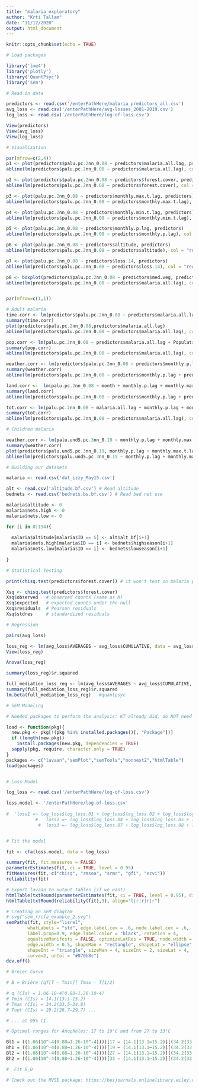 ```yaml
---
title: "malaria_exploratory"
author: "Krti Tallam"
date: "11/12/2020"
output: html_document
---
```


```r
knitr::opts_chunk$set(echo = TRUE)
```

```r
# Load packages

library('lme4')
library('plotly')
library('QuantPsyc')
library('sem')
```

```r
# Read in data

predictors <- read.csv('/enterPathHere/malaria_predictors_all.csv')
avg_loss <- read.csv('/enterPathHere/avg-losses_2001-2019.csv')
log_loss <- read.csv('/enterPathHere/log-of-loss.csv')

View(predictors)
View(avg_loss)
View(log_loss)
```

```r
# Visualization 

par(mfrow=c(2,4))
p1 <- plot(predictors$palu.pc.2nn_0.08 ~ predictors$malaria.all.lag, predictors)
abline(lm(predictors$palu.pc.2nn_0.08 ~ predictors$malaria.all.lag), col = "red")

p2 <- plot(predictors$palu.pc.2nn_0.08 ~ predictors$forest.cover, predictors)
abline(lm(predictors$palu.pc.2nn_0.08 ~ predictors$forest.cover), col = "red")

p3 <- plot(palu.pc.2nn_0.08 ~ predictors$monthly.max.t.lag, predictors)
abline(lm(predictors$palu.pc.2nn_0.08 ~ predictors$monthly.max.t.lag), col = "red")

p4 <- plot(palu.pc.2nn_0.08 ~ predictors$monthly.min.t.lag, predictors)
abline(lm(predictors$palu.pc.2nn_0.08 ~ predictors$monthly.min.t.lag), col = "red")

p5 <- plot(palu.pc.2nn_0.08 ~ predictors$monthly.p.lag, predictors)
abline(lm(predictors$palu.pc.2nn_0.08 ~ predictors$monthly.p.lag), col = "red")

p6 <- plot(palu.pc.2nn_0.08 ~ predictors$altitude, predictors)
abline(lm(predictors$palu.pc.2nn_0.08 ~ predictors$altitude), col = "red")

p7 <- plot(palu.pc.2nn_0.08 ~ predictors$loss.14, predictors)
abline(lm(predictors$palu.pc.2nn_0.08 ~ predictors$loss.14), col = "red")

p8 <- boxplot(predictors$palu.pc.2nn_0.08 ~ predictors$med.veg, predictors)
abline(lm(predictors$palu.pc.2nn_0.08 ~ predictors$malaria.all.lag), col = "red")


par(mfrow=c(1,1))
```

```r
# Adult malaria
time.corr <- lm(predictors$palu.pc.2nn_0.08 ~ predictors$malaria.all.lag)
summary(time.corr)
plot(predictors$palu.pc.2nn_0.08,predictors$malaria.all.lag)
abline(lm(predictors$palu.pc.2nn_0.08 ~ predictors$malaria.all.lag), col = "red")

pop.corr <- lm(palu.pc.2nn_0.08 ~ predictors$malaria.all.lag + Population, predictors)
summary(pop.corr)
abline(lm(predictors$palu.pc.2nn_0.08 ~ predictors$malaria.all.lag), col = "red")

weather.corr <- lm(predictors$palu.pc.2nn_0.08 ~ predictors$monthly.p.lag + predictors$monthly.max.t.lag + predictors$monthly.min.t.lag + predictors$altitude, predictors)
summary(weather.corr)
abline(lm(predictors$palu.pc.2nn_0.08 ~ predictors$monthly.p.lag + predictors$monthly.max.t.lag + predictors$monthly.min.t.lag + predictors$altitude), col = "red")

land.corr <-  lm(palu.pc.2nn_0.08 ~ month + monthly.p.lag + monthly.max.t.lag + monthly.min.t.lag + altitude + forest.cover + loss.14 + loss.10 + med.veg, predictors)
summary(land.corr)
abline(lm(predictors$palu.pc.2nn_0.08 ~ predictors$monthly.p.lag + predictors$monthly.max.t.lag + predictors$monthly.min.t.lag + predictors$altitude + predictors$forest.cover + predictors$loss.14 + predictors$loss.10 + predictors$med.veg, predictors), col = "red")

tot.corr <- lm(palu.pc.2nn_0.08 ~ malaria.all.lag + monthly.p.lag + monthly.max.t.lag + monthly.min.t.lag + altitude + forest.cover + loss.14 + loss.10 + med.veg, predictors)
summary(tot.corr)
abline(lm(predictors$palu.pc.2nn_0.08 ~ predictors$malaria.all.lag), col = "red")
```

```r
# Children malaria

weather.corr <- lm(palu.und5.pc.3nn_0.19 ~ monthly.p.lag + monthly.max.t.lag + monthly.min.t.lag + altitude, predictors)
summary(weather.corr)
plot(predictors$palu.und5.pc.3nn_0.19, monthly.p.lag + monthly.max.t.lag + monthly.min.t.lag + altitude, predictors)
abline(lm(predictors$palu.und5.pc.3nn_0.19 ~ monthly.p.lag + monthly.max.t.lag + monthly.min.t.lag + altitude, predictors), col = "red")
```

```r
# Building our datasets 

malaria <- read.csv('dat_izzy_May15.csv')

alt <- read.csv('altitude.bf.csv') # Read altitude
bednets <- read.csv('bednets.bs.bf.csv') # Read bed net use

malaria$altitude <- 0
malaria$nets.high <- 0
malaria$nets.low <- 0

for (i in 0:194){
  
  malaria$altitude[malaria$ID == i] <- alt$alt_bf[i+1]
  malaria$nets.high[malaria$ID == i] <- bednets$highseason[i+1]
  malaria$nets.low[malaria$ID == i] <- bednets$lowseason[i+1]
  
}
```

```r
# Statistical Testing

print(chisq.test(predictors$forest.cover)) # it won't test on malaria prevalence because of all the NA values.

Xsq <- chisq.test(predictors$forest.cover)
Xsq$observed   # observed counts (same as M)
Xsq$expected   # expected counts under the null
Xsq$residuals  # Pearson residuals
Xsq$stdres     # standardized residuals
```


```r
# Regression

pairs(avg_loss)

loss_reg <- lm(avg_loss$AVERAGES ~ avg_loss$CUMULATIVE, data = avg_loss)
View(loss_reg)

Anova(loss_reg)

summary(loss_reg)$r.squared

full_mediation_loss_reg <- lm(avg_loss$AVERAGES ~ avg_loss$CUMULATIVE, data = avg_loss)
summary(full_mediation_loss_reg)$r.squared
lm.beta(full_mediation_loss_reg)   #quantpsyc
```


```r
# SEM Modeling

# Needed packages to perform the analysis: KT already did, do NOT need to do again!

load <- function(pkg){
  new.pkg <- pkg[!(pkg %in% installed.packages()[, "Package"])]
  if (length(new.pkg))
    install.packages(new.pkg, dependencies = TRUE)
  sapply(pkg, require, character.only = TRUE)
} 
packages <- c("lavaan","semPlot","semTools","nonnest2","htmlTable")
load(packages)


# Loss Model 

log_loss <- read.csv('/enterPathHere/log-of-loss.csv')

loss.model <- '/enterPathHere/log-of-loss.csv'
  
#  'loss1 =~ log_loss$log_loss.01 + log_loss$log_loss.02 + log_loss$log_loss.03     
           #   loss2 =~ log_loss$log_loss.04 + log_loss$log_loss.05 + log_loss$log_loss.06 
            #  loss3 =~ log_loss$log_loss.07 + log_loss$log_loss.08 + log_loss$log_loss.09'


# Fit the model

fit <- cfa(loss.model, data = log_loss)

summary(fit, fit.measures = FALSE)
parameterEstimates(fit, ci = TRUE, level = 0.95)
fitMeasures(fit, c("chisq", "rmsea", "srmr", "gfi", "ecvi"))
reliability(fit)

# Export lavaan to output tables (if we want)
htmlTable(txtRound(parameterEstimates(fit, ci = TRUE, level = 0.95), digits=3, excl.cols=1), align="l|r|r|r|r|r|r|r|r|r")
htmlTable(txtRound(reliability(fit),3), align="l|r|r|r|r")

# Creating an SEM diagram
# svg("sem_r/cfa_example_2.svg")
semPaths(fit, style="lisrel", 
        whatLabels = "std", edge.label.cex = .6, node.label.cex = .6, 
        label.prop=0.9, edge.label.color = "black", rotation = 4, 
        equalizeManifests = FALSE, optimizeLatRes = TRUE, node.width = 1.5, 
        edge.width = 0.5, shapeMan = "rectangle", shapeLat = "ellipse", 
        shapeInt = "triangle", sizeMan = 4, sizeInt = 2, sizeLat = 4, 
        curve=2, unCol = "#070b8c")
dev.off()
```


```r
# Breier Curve

# B = Brière (qT[T – Tmin][ Tmax - T]1/2)

# q (CIs) = 1.06·10-4(0.88–1.26·10-4)
# Tmin (CIs) = 14.1(13.1–15.2)
# Tmax (CIs) = 34.2(33.5–34.8)
# Topt (CIs) = 29.2(28.7–29.7) ... 

# ... at 95% CI.

# Optimal ranges for Anopheles: 17 to 19°C and from 27 to 33°C

Bl1 = ((1.06(10^-4(0.88–1.26·10^-4))))[17 – (14.1(13.1–15.2)][(34.2(33.5–34.8)) - 17]1/2)
Bh1 = ((1.06(10^-4(0.88–1.26·10^-4))))[19 – (14.1(13.1–15.2)][(34.2(33.5–34.8)) - 19]1/2)
Bl2 = ((1.06(10^-4(0.88–1.26·10^-4))))[27 – (14.1(13.1–15.2)][(34.2(33.5–34.8)) - 27]1/2)
Bh2 = ((1.06(10^-4(0.88–1.26·10^-4))))[33 – (14.1(13.1–15.2)][(34.2(33.5–34.8)) - 33]1/2)
```


```r
#  Fit R_0
```


```r
# Check out the MVSE package: https://besjournals.onlinelibrary.wiley.com/doi/full/10.1111/2041-210X.13205

```









